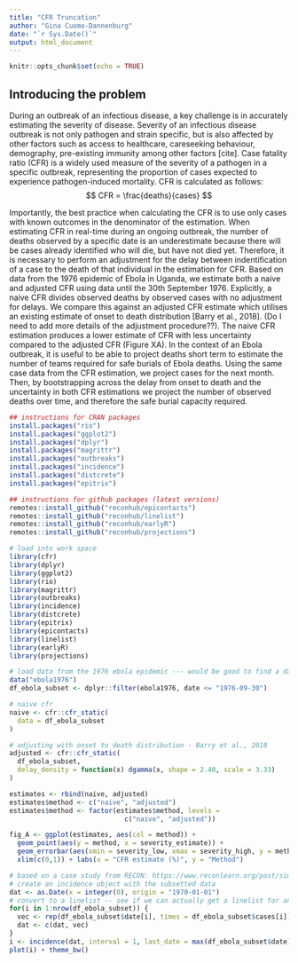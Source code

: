 ```yaml
---
title: "CFR Truncation"
author: "Gina Cuomo-Dannenburg"
date: "`r Sys.Date()`"
output: html_document
---
```


```r
knitr::opts_chunk$set(echo = TRUE)
```

## Introducing the problem
During an outbreak of an infectious disease, a key challenge is in accurately estimating the severity of disease. Severity of an infectious disease outbreak is not only pathogen and strain specific, but is also affected by other factors such as access to healthcare, careseeking behaviour, demography, pre-existing immunity among other factors [cite]. Case fatality ratio (CFR) is a widely used measure of the severity of a pathogen in a specific outbreak, representing the proportion of cases expected to experience pathogen-induced mortality. CFR is calculated as follows:
$$
CFR = \frac{deaths}{cases}
$$

Importantly, the best practice when calculating the CFR is to use only cases with known outcomes in the denominator of the estimation. When estimating CFR in real-time during an ongoing outbreak, the number of deaths observed by a specific date is an underestimate because there will be cases already identified who will die, but have not died yet. Therefore, it is necessary to perform an adjustment for the delay between indentification of a case to the death of that individual in the estimation for CFR. 
Based on data from the 1976 epidemic of Ebola in Uganda, we estimate both a naive and adjusted CFR using data until the 30th September 1976. Explicitly, a naive CFR divides observed deaths by observed cases with no adjustment for delays. We compare this against an adjusted CFR estimate which utilises an existing estimate of onset to death distribution [Barry et al., 2018]. (Do I need to add more details of the adjustment procedure??). The naive CFR estimation produces a lower estimate of CFR with less uncertainty compared to the adjusted CFR (Figure XA). 
In the context of an Ebola outbreak, it is useful to be able to project deaths short term to estimate the number of teams required for safe burials of Ebola deaths. Using the same case data from the CFR estimation, we project cases for the next month. Then, by bootstrapping across the delay from onset to death and the uncertainty in both CFR estimations we project the number of observed deaths over time, and therefore the safe burial capacity required.


```r
## instructions for CRAN packages
install.packages("rio")
install.packages("ggplot2")
install.packages("dplyr")
install.packages("magrittr")
install.packages("outbreaks")
install.packages("incidence")
install.packages("distcrete")
install.packages("epitrix")

## instructions for github packages (latest versions)
remotes::install_github("reconhub/epicontacts")
remotes::install_github("reconhub/linelist")
remotes::install_github("reconhub/earlyR")
remotes::install_github("reconhub/projections")

# load into work space
library(cfr)
library(dplyr)
library(ggplot2)
library(rio)
library(magrittr)
library(outbreaks)
library(incidence)
library(distcrete)
library(epitrix)
library(epicontacts)
library(linelist)
library(earlyR)
library(projections)

```

```r
# load data from the 1976 ebola epidemic --- would be good to find a dataset that is not in the vignette
data("ebola1976")
df_ebola_subset <- dplyr::filter(ebola1976, date <= "1976-09-30")

# naive cfr
naive <- cfr::cfr_static(
  data = df_ebola_subset
)

# adjusting with onset to death distribution - Barry et al., 2018
adjusted <- cfr::cfr_static(
  df_ebola_subset,
  delay_density = function(x) dgamma(x, shape = 2.40, scale = 3.33)
)

estimates <- rbind(naive, adjusted)
estimates$method <- c("naive", "adjusted")
estimates$method <- factor(estimates$method, levels =
                             c("naive", "adjusted"))

fig_A <- ggplot(estimates, aes(col = method)) + 
  geom_point(aes(y = method, x = severity_estimate)) +
  geom_errorbar(aes(xmin = severity_low, xmax = severity_high, y = method)) + theme_bw() +
  xlim(c(0,1)) + labs(x = "CFR estimate (%)", y = "Method")

```

```r
# based on a case study from RECON: https://www.reconlearn.org/post/simulated-evd-early
# create an incidence object with the subsetted data
dat <- as.Date(x = integer(0), origin = "1970-01-01")
# convert to a linelist -- see if we can actually get a linelist for an outbreak instead
for(i in 1:nrow(df_ebola_subset)) {
  vec <- rep(df_ebola_subset$date[i], times = df_ebola_subset$cases[i])
  dat <- c(dat, vec) 
}
i <- incidence(dat, interval = 1, last_date = max(df_ebola_subset$date))
plot(i) + theme_bw()


```
